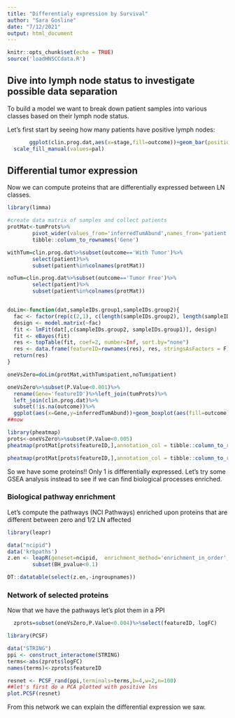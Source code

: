```yaml
---
title: "Differentialy expression by Survival"
author: "Sara Gosline"
date: "7/12/2021"
output: html_document
---
```


```r
knitr::opts_chunk$set(echo = TRUE)
source('loadHNSCCdata.R')
```


## Dive into lymph node status to investigate possible data separation

To build a model we want to break down patient samples into various classes based on their lymph node status. 

Let's first start by seeing how many patients have positive lymph nodes:

```r
       ggplot(clin.prog.dat,aes(x=stage,fill=outcome))+geom_bar(position='dodge')+
  scale_fill_manual(values=pal)
```
       
## Differential tumor expression

Now we can compute proteins that are differentially expressed between LN classes.

```r
library(limma)

#create data matrix of samples and collect patients
protMat<-tumProts%>%
        pivot_wider(values_from='inferredTumAbund',names_from='patient')%>%
        tibble::column_to_rownames('Gene')

withTum=clin.prog.dat%>%subset(outcome=='With Tumor')%>%
        select(patient)%>%
        subset(patient%in%colnames(protMat))

noTum=clin.prog.dat%>%subset(outcome=='Tumor Free')%>%
        select(patient)%>%
        subset(patient%in%colnames(protMat))


doLim<-function(dat,sampleIDs.group1,sampleIDs.group2){
  fac <- factor(rep(c(2,1), c(length(sampleIDs.group2), length(sampleIDs.group1))))
  design <- model.matrix(~fac)
  fit <- lmFit(dat[,c(sampleIDs.group2, sampleIDs.group1)], design)
  fit <- eBayes(fit)
  res <- topTable(fit, coef=2, number=Inf, sort.by="none")
  res <- data.frame(featureID=rownames(res), res, stringsAsFactors = F)
  return(res)
}

oneVsZero=doLim(protMat,withTum$patient,noTum$patient)

oneVsZero%>%subset(P.Value<0.001)%>%
  rename(Gene='featureID')%>%left_join(tumProts)%>%
  left_join(clin.prog.dat)%>%
  subset(!is.na(outcome))%>%
  ggplot(aes(x=Gene,y=inferredTumAbund))+geom_boxplot(aes(fill=outcome))+scale_x_discrete(guide = guide_axis(angle = 90))+ggtitle('Proteins somewhat differentially expressed at p<0.001')+scale_fill_manual(values=pal)
##now 

library(pheatmap)
prots<-oneVsZero%>%subset(P.Value<0.005)
pheatmap(protMat[prots$featureID,],annotation_col = tibble::column_to_rownames(clin.prog.dat,'patient'))

pheatmap(protMat[prots$featureID,],annotation_col = tibble::column_to_rownames(clin.prog.dat,'patient'),filename = 'hnsccSurvProts.pdf',cellheight = 10)


```

So we have some proteins!! Only 1 is differentially expressed. Let's try some GSEA analysis instead to see if we can find biological processes enriched.

### Biological pathway enrichment

Let's compute the pathways (NCI Pathways) enriched upon proteins that are different between zero and 1/2 LN affected

```r
library(leapr)

data("ncipid")
data('krbpaths')
z.en <- leapR(geneset=ncipid,  enrichment_method='enrichment_in_order',datamatrix=oneVsZero,primary_columns='logFC')%>%
        subset(BH_pvalue<0.1)

DT::datatable(select(z.en,-ingroupnames))

```

### Network of selected proteins

Now that we have the pathways let's plot them in a PPI

```r
  zprots=subset(oneVsZero,P.Value<0.004)%>%select(featureID, logFC)

library(PCSF)

data("STRING")
ppi <- construct_interactome(STRING)
terms<-abs(zprots$logFC)
names(terms)<-zprots$featureID

resnet <- PCSF_rand(ppi,terminals=terms,b=4,w=2,n=100)
##let's first do a PCA plotted with positive lns
plot.PCSF(resnet)

```


From this network we can explain the differential expression we saw. 

